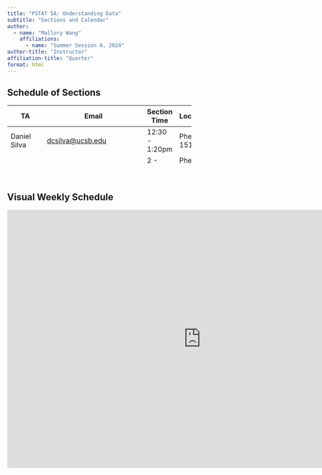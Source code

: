 ```yaml
---
title: "PSTAT 5A: Understanding Data"
subtitle: "Sections and Calendar"
author:
  - name: "Mallory Wang"
    affiliations:
      - name: "Summer Session A, 2024"
author-title: "Instructor"
affiliation-title: "Quarter"
format: html
---
```


## Schedule of Sections

<table class="table" style="width: 85%; height: 138px;">
    <thead>
        <tr class="header" style="height: 26px;">
            <th style="height: 26px;">TA</th>
            <th style="height: 26px;">Email</th>
            <th style="height: 26px;">Section Time</th>
            <th style="height: 26px;">Location</th>
        </tr>
    </thead>
    <tbody>
      <tr class="odd" style="height: 28px;">
            <td style="height: 56px;">Daniel Silva</td>
              <td style="height: 56px;"><a class="inline_disabled" href="mailto:dcsilva@ucsb.edu" target="_blank" rel="noopener">dcsilva@ucsb.edu</a></td>
            <td style="height: 28px;">12:30 - 1:20pm</td>
            <td style="height: 28px;">Phelps 1513</td>
        </tr>
        <tr class="even" style="height: 28px;">
            <td style="height: 56px;" rowspan="2">Hezhong Zhang</td>
            <td style="height: 56px;" rowspan="2"><a class="inline_disabled" href="mailto:hzhang586@umail.ucsb.edu" target="_blank" rel="noopener">hzhang586@umail.ucsb.edu</a></td>
            <td style="height: 28px;">2 - 2:50pm</td>
            <td style="height: 28px;">Phelps 1513</td>
        <tr class="even" style="height: 28px;">
            <td style="height: 28px;">3 - 3:50pm</td>
            <td style="height: 28px;">Phelps 1513</td>
        </tr>
    </tbody>
</table>

\

## Visual Weekly Schedule
<iframe src="https://calendar.google.com/calendar/embed?height=600&wkst=1&bgcolor=%23ffffff&ctz=America%2FLos_Angeles&mode=WEEK&src=cHN0YXQ1YS51Y3NiQGdtYWlsLmNvbQ&src=YWRkcmVzc2Jvb2sjY29udGFjdHNAZ3JvdXAudi5jYWxlbmRhci5nb29nbGUuY29t&src=ZW4udXNhI2hvbGlkYXlAZ3JvdXAudi5jYWxlbmRhci5nb29nbGUuY29t&color=%23039BE5&color=%2333B679&color=%230B8043" style="border-width:0" width="900" height="600" frameborder="0" scrolling="no"></iframe>